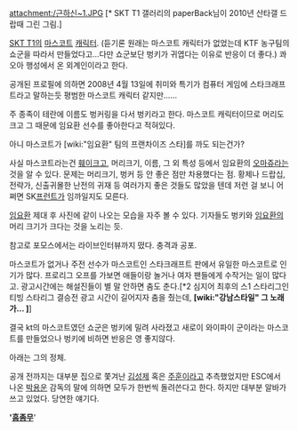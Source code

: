 attachment:/근하신~1.JPG [* SKT T1 갤러리의 paperBack님이 2010년 산타갤 드랍때 그린 그림.]

[[SKT T1]]의 [[마스코트]] [[캐릭터]]. (듣기론 원래는 마스코트 캐릭터가 없었는데 KTF 농구팀의 쇼군을 따라서 만들었다고…다만 쇼군보단 벙키가 귀엽다는 이유로 반응이 더 좋다.) 콰오아 행성에서 온 외계인이라고 한다.

공개된 프로필에 의하면 2008년 4월 13일에 취미와 특기가 컴퓨터 게임에 스타크래프트라고 말하는듯 평범한 마스코트 캐릭터 같지만......

주 종족이 테란에 이름도 벙커링을 다서 벙키라고 한다. 마스코트 캐릭터이므로 머리도 크고 그 때문에 임요환 선수를 좋아한다고 적혀있다.

아니 마스코트가 [wiki:"임요환" 팀의 프랜차이즈 스타]를 까도 되는건가?

사실 마스코트라는건 [[훼이크]]고, 머리크기, 이름, 그 외 특성 등에서 임요환의 [[오마쥬]]라는 것을 알 수 있다. 문제는 머리크기, 벙커 등 안 좋은 점만 차용했다는 점. 황제나 드랍십, 전략가, 신출귀몰한 난전의 귀재 등 여러가지 좋은 것들도 많았을 텐데 저런 걸 보니 어쩌면 SK[[프런트]]가 임까일지도 모른다.

[[임요환]] 제대 후 사진에 같이 나오는 모습을 자주 볼 수 있다. 기자들도 벙키와 [[임요환]]의 머리 크기가 크다는 것을 노리는 듯.

참고로 포모스에서는 라이브인터뷰까지 떴다. 충격과 공포.

마스코트가 없거나 주전 선수가 마스코트인 스타크래프트 판에서 유일한 마스코트로 인기가 많다. 프로리그 오프를 가보면 애들이랑 놀거나 여자 팬들에게 수작거는 일이 많다고. 광고시간에는 해설진들이 별 말 안하면 춤도 춘다.[*2 심지어 최후의 스1 스타리그인 티빙 스타리그 결승전 광고 시간이 길어지자 춤을 췄는데, '''[wiki:"강남스타일" 그 노래가... ]''']

결국 kt의 마스코트였던 쇼군은 벙키에 밀려 사라졌고 새로이 와이파이 군이라는 마스코트를 만들었으나 벙키에 비하면 반응은 영 좋지않다.

아래는 그의 정체.

공개 전까지는 대부분 집으로 쫓겨난 [[김성제]] 혹은 [[주훈]]이라고 추측했었지만 ESC에서 나온 [[박용운]] 감독의 말에 의하면 모두가 한번씩 돌려쓴다고 한다. 하지만 대부분 알바가 쓰고 있었다. 당연한 얘기다.


''''[[흠좀무]]''''
